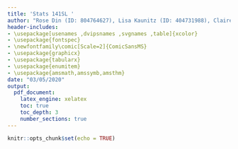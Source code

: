 ```yaml
---
title: 'Stats 141SL '
author: "Rose Din (ID: 804764627), Lisa Kaunitz (ID: 404731988), Claire Markey (ID: 104789928), Allison Ocelo (ID: 404799327), Cristina Sanchez (ID: 805119924), and Kayla Schroeder (ID: 804729436) - Section 1A"
header-includes:
- \usepackage[usenames ,dvipsnames ,svgnames ,table]{xcolor}
- \usepackage{fontspec}
- \newfontfamily\comic[Scale=2]{ComicSansMS}
- \usepackage{graphicx}
- \usepackage{tabularx}
- \usepackage{enumitem}
- \usepackage{amsmath,amssymb,amsthm}
date: "03/05/2020"
output: 
  pdf_document:
    latex_engine: xelatex
    toc: true
    toc_depth: 3
    number_sections: true
---
```


```r
knitr::opts_chunk$set(echo = TRUE)
```
\thispagestyle{empty}
\newpage
\section{Abstract}

\textit{This is my abstract.}

\newpage
\section{Research Questions}

\textit{This is the problem we are solving - } 

\newpage
\section{Variables of the Study and how they were Measured}

\begin{center}
\begin{tabular}{ | l | l | p{10cm} |} 
\hline
\multicolumn{3}{|c|}{Data Codebook} \\
\hline
Number & Attribute & Description \\
\hline
\hline
1 & babyage & Babies current age in Days. \\ \hline
2 & momsdeliveryage & Mother's Age at Delivery.\\ \hline
3 & momsedu & Mother's Education Level.	\\ \hline
4 & sex & Baby's Gender.	\\ \hline
5 & art & Was your baby conceived with the help of assisted reproductive technology (ART) such as IVF, IUI, etc...?	.\\ \hline	
6 & artmethod 1  & In vitro fertilization (IVF) assisted in conceiving baby.	\\ \hline
7 & artmethod 2 & Egg donation assisted in conceiving baby.\\ \hline	
8 & artmethod 3 & Sperm donation assisted in conceiving baby.	\\ \hline
9 & artmethod 4 & Embryo adoption assisted in conceiving baby.\\ \hline	
10 & artmethod 5 & OTHER (?) assisted in conceiving baby.\\ \hline
11 & artmethod 6 & Intracytoplasmic sperm injection (ICSI) assisted in conceiving baby.\\ \hline	
12 & artmethod 7 & Intrauterine insemination (IUI) assisted in conceiving baby.\\ \hline	
13 & mom trauma & Did the mother experience any extremely stressful event during pregnancy, such as the death of a family member, divorce, homelessness, living in a war zone, or abuse?\\ \hline	
14 & maternalpregnancyproblems (1-21) & Were there any of the following interventions, complications, or abnormalities during this pregnancy with baby?
1, Gestational diabetes | 2, Infections requiring antibiotics | 3, Placenta previa | | 4, Antidepressants to treat depression | 5, Anticonvulsants to treat seizures | 6, Intrauterine growth restriction (IUGR) | 7, Preeclampsia/eclampsia | 8, Anemia | 9, Hypertension (high blood pressure) | 10, History of recurrent miscarriage/ recurrent pregnancy loss | 11, Preterm labor | 12, Cerclage, cervical incompetence, or insufficiency | 13, Placental abruption | 14, Vaginal bleeding ||15, Placenta accreta | 16, Hyperemesis gravidarum   17, Treatment with opioids including Subutex (buprenorphine), suboxone, methadone | 18, Other (please specify) | 19, Perinatal or Post-partum depression | 20, Perinatal or Post-partum psychosis || 21, Chorioamnionitis	\\ \hline
15 & matmentalhealth (1-7) & Has mother had any of the following diagnoses, before, during, or after pregnancy?	
1, depression | 2, anxiety | 3, obsessive compulsive disorder | 4, bipolar disorder | 5, ADHD | 6, psychosis, schizophrenia, or schizoaffective disorder | 7, Other	.\\ \hline		   
16 & mat dep & Maternal depression	
1, Before pregnancy | 2, During pregnancy | 3, After pregnancy	.\\ \hline	
17 & mat anx & Maternal anxiety. 
1, Before pregnancy | 2, During pregnancy | 3, After pregnancy	.\\ \hline		   
18 & mat ocd & Maternal obsessive compulsive disorder
1, Before pregnancy | 2, During pregnancy | 3, After pregnancy.\\ \hline	   
19 & mat bp & Maternal bipolar disorder.
1, Before pregnancy | 2, During pregnancy | 3, After pregnancy. \\ \hline
20 & mat adhd & Maternal ADHD.
1, Before pregnancy | 2, During pregnancy | 3, After pregnancy.\\ \hline	   
21 & mat pssd & Maternal psychosis, schizophrenia, or schizoaffective disorder.
1, Before pregnancy | 2, During pregnancy | 3, After pregnancy.\\ \hline	   
22 & momfever &Did mother have a fever (>101F, 38.3C) during pregnancy?	\\ \hline		   
23 & whenfever (1-3) & During which trimester was mother's fever?
1, First trimester (weeks 1-12)|2, Second trimester (weeks 13-27)|3, Third Trimester (weeks 28-40). \\ \hline	   
24 & delivery & How was your baby delivered? 
1, Unassisted Vaginal Birth|2, Assisted Vaginal Birth (forceps, vacuum)|3, Planned Caesarean|4, Emergency Caesarean	\\ \hline
25 & momlivebirths & How many total live births has mother had, including your baby?\\ \hline		   
26 & totalpregnancies & How many total pregnancies has mother had, including your baby?	\\ \hline		   
27 & maternalproblems1 & Total number of pregnancy problems mother experienced during pregnancy (excluding other and Suboxone use).
1 = have 1+ pregnancy problems, 0 otherwise.\\ \hline		   
28 & asd1 & Total number of family members with ASD (experiencing other)	
1 = have 1+ family members with ASD, 0 otherwise.\\ \hline		   
29 & deaf1 & Total number of family members Deaf (experiencing other).
1 = have 1+ family members Deaf, 0 otherwise.\\ \hline	
30 & ddfamily1 &Did any of the following family members have a history of developmental delay while an infant?
1 = have 1+ family members with developmental delay, 0 otherwise\\ \hline	   
31 & szbpfamily1 & Total number of family members with SZ/BP (experiencing other). 
1 = have 1+ family members with SZ/BP, 0 otherwise. \\ \hline		   
32 & tri tabacco & Total number of trimesters tabacco was used. \\ \hline		   
33 & tri vaping & Total number of trimesters vaping was used.\\ \hline		   
34 & tri alcohol & Total number of trimesters alcohol was used.	\\ \hline
35 & tri cannabis & Total number of trimesters cannabis was used.\\ \hline		   
36 & tri stimulants & Total number of trimesters stimulants were used.	\\ \hline	   
37 & tri opioids & Total number of trimesters opioids were used.\\ \hline		   
38 & tri psychoactives & Total number of trimesters psychoactives were used.\\ \hline		   
39 & risk score ASD & Total number of ASD risk behaviors.  Large number suggests higher risk.\\ 
\hline
\end{tabular} 
\end{center}


\newpage
\section{Exploratory Data Analysis - }

\textit{EDA}

\newpage
\section{Statistical analysis used to answer the research questions}

\textit{Text}


\newpage
\section{Summary of results}

\textit{Text}


\newpage
\section{Interpretation of results}

\textit{Text}

\newpage
\section{Interpretation of plots - }

\textit{Text}

\newpage
\section{Overall conclusions}

\textit{Text}

\newpage
\section{Challenges of the study - }

\textit{Text}

\newpage
\section{Recommendations for the future - }

\textit{Text}



